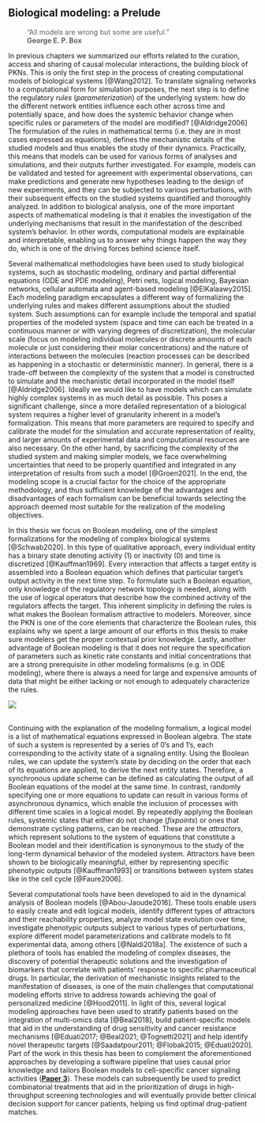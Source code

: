 ## Biological modeling: a Prelude {-}

:::{.quote}
```{=html}
<blockquote style='border:none'>&ldquo;All models are wrong but some are useful.&rdquo; </br><strong> George E. P. Box</strong></blockquote>
```
:::

\indent
In previous chapters we summarized our efforts related to the curation, access and sharing of causal molecular interactions, the building block of PKNs.
This is only the first step in the process of creating computational models of biological systems [@Wang2012].
To translate signaling networks to a computational form for simulation purposes, the next step is to define the regulatory *rules* (*parameterization*) of the underlying system: how do the different network entities influence each other across time and potentially space, and how does the systemic behavior change when specific rules or parameters of the model are modified? [@Aldridge2006]
The formulation of the rules in mathematical terms (i.e. they are in most cases expressed as equations), defines the mechanistic details of the studied models and thus enables the study of their dynamics.
Practically, this means that models can be used for various forms of analyses and simulations, and their outputs further investigated.
For example, models can be validated and tested for agreement with experimental observations, can make predictions and generate new hypotheses leading to the design of new experiments, and they can be subjected to various perturbations, with their subsequent effects on the studied systems quantified and thoroughly analyzed.
In addition to biological analysis, one of the more important aspects of mathematical modeling is that it enables the investigation of the underlying mechanisms that result in the manifestation of the described system's behavior.
In other words, computational models are explainable and interpretable, enabling us to answer why things happen the way they do, which is one of the driving forces behind science itself.

Several mathematical methodologies have been used to study biological systems, such as stochastic modeling, ordinary and partial differential equations (ODE and PDE modeling), Petri nets, logical modeling, Bayesian networks, cellular automata and agent-based modeling [@ElKalaawy2015].
Each modeling paradigm encapsulates a different way of formalizing the underlying rules and makes different assumptions about the studied system.
Such assumptions can for example include the temporal and spatial properties of the modeled system (space and time can each be treated in a continuous manner or with varying degrees of discretization), the molecular scale (focus on modeling individual molecules or discrete amounts of each molecule or just considering their molar concentrations) and the nature of interactions between the molecules (reaction processes can be described as happening in a stochastic or deterministic manner).
In general, there is a trade-off between the complexity of the system that a model is constructed to simulate and the mechanistic detail incorporated in the model itself [@Aldridge2006].
Ideally we would like to have models which can simulate highly complex systems in as much detail as possible.
This poses a significant challenge, since a more detailed representation of a biological system requires a higher level of granularity inherent in a model's formalization.
This means that more parameters are required to specify and calibrate the model for the simulation and accurate representation of reality, and larger amounts of experimental data and computational resources are also necessary.
On the other hand, by sacrificing the complexity of the studied system and making simpler models, we face overwhelming uncertainties that need to be properly quantified and integrated in any interpretation of results from such a model [@Groen2021].
In the end, the modeling scope is a crucial factor for the choice of the appropriate methodology, and thus sufficient knowledge of the advantages and disadvantages of each formalism can be beneficial towards selecting the approach deemed most suitable for the realization of the modeling objectives.

In this thesis we focus on Boolean modeling, one of the simplest formalizations for the modeling of complex biological systems [@Schwab2020].
In this type of qualitative approach, every individual entity has a binary state denoting activity (1) or inactivity (0) and time is discretized [@Kauffman1969].
Every interaction that affects a target entity is assembled into a Boolean equation which defines that particular target's output activity in the next time step.
To formulate such a Boolean equation, only knowledge of the regulatory network topology is needed, along with the use of logical operators that describe how the combined activity of the regulators affects the target.
This inherent simplicity in defining the rules is what makes the Boolean formalism attractive to modelers.
Moreover, since the PKN is one of the core elements that characterize the Boolean rules, this explains why we spent a large amount of our efforts in this thesis to make sure modelers get the proper contextual prior knowledge.
Lastly, another advantage of Boolean modeling is that it does not require the specification of parameters such as kinetic rate constants and initial concentrations that are a strong prerequisite in other modeling formalisms (e.g. in ODE modeling), where there is always a need for large and expensive amounts of data that might be either lacking or not enough to adequately characterize the rules.

```{=html}
<img src='https://media.giphy.com/media/8Ps813IOVXTwYpm9qg/giphy.gif' style='display: block; margin-left: auto; margin-right: auto;' witdh='85%' onError="this.style.display='none'"></img>
</br>
```

Continuing with the explanation of the modeling formalism, a logical model is a list of mathematical equations expressed in Boolean algebra.
The state of such a system is represented by a series of 0's and 1's, each corresponding to the activity state of a signaling entity.
Using the Boolean rules, we can update the system's state by deciding on the order that each of its equations are applied, to derive the next entity states.
Therefore, a synchronous update scheme can be defined as calculating the output of all Boolean equations of the model at the same time.
In contrast, randomly specifying one or more equations to update can result in various forms of asynchronous dynamics, which enable the inclusion of processes with different time scales in a logical model.
By repeatedly applying the Boolean rules, systemic states that either do not change (*fixpoints*) or ones that demonstrate cycling patterns, can be reached.
These are the *attractors*, which represent solutions to the system of equations that constitute a Boolean model and their identification is synonymous to the study of the long-term dynamical behavior of the modeled system.
Attractors have been shown to be biologically meaningful, either by representing specific phenotypic outputs [@Kauffman1993] or transitions between system states like in the cell cycle [@Faure2006].

\newpage

Several computational tools have been developed to aid in the dynamical analysis of Boolean models [@Abou-Jaoude2016].
These tools enable users to easily create and edit logical models, identify different types of attractors and their reachability properties, analyze model state evolution over time, investigate phenotypic outputs subject to various types of perturbations, explore different model parameterizations and calibrate models to fit experimental data, among others [@Naldi2018a].
The existence of such a plethora of tools has enabled the modeling of complex diseases, the discovery of potential therapeutic solutions and the investigation of biomarkers that correlate with patients' response to specific pharmaceutical drugs.
In particular, the derivation of mechanistic insights related to the manifestation of diseases, is one of the main challenges that computational modeling efforts strive to address towards achieving the goal of personalized medicine [@Hood2011].
In light of this, several logical modeling approaches have been used to stratify patients based on the integration of multi-omics data [@Beal2018], build patient-specific models that aid in the understanding of drug sensitivity and cancer resistance mechanisms [@Eduati2017; @Beal2021; @Tognetti2021] and help identify novel therapeutic targets [@Saadatpour2011; @Flobak2015; @Eduati2020].
Part of the work in this thesis has been to complement the aforementioned approaches by developing a software pipeline that uses causal prior knowledge and tailors Boolean models to cell-specific cancer signaling activities (**[Paper 3](#Paper3)**).
These models can subsequently be used to predict combinatorial treatments that aid in the prioritization of drugs in high-throughput screening technologies and will eventually provide better clinical decision support for cancer patients, helping us find optimal drug-patient matches.

\newpage
